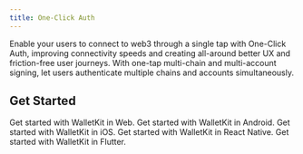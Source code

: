 ```yaml
---
title: One-Click Auth
---
```


Enable your users to connect to web3 through a single tap with One-Click Auth, improving connectivity speeds and creating all-around better UX and friction-free user journeys.
With one-tap multi-chain and multi-account signing, let users authenticate multiple chains and accounts simultaneously.

## Get Started

<CardGroup cols={2}>
  <Card title="Web" icon="browser" href="/wallet-sdk/web/one-click-auth">
    Get started with WalletKit in Web.
  </Card>

  <Card title="Android" icon="android" href="/wallet-sdk/android/one-click-auth">
    Get started with WalletKit in Android.
  </Card>

  <Card title="iOS" icon="apple" href="/wallet-sdk/ios/one-click-auth">
    Get started with WalletKit in iOS.
  </Card>

  <Card title="React Native" icon="react" href="/wallet-sdk/react-native/one-click-auth">
    Get started with WalletKit in React Native.
  </Card>

  <Card title="Flutter" icon="flutter" href="/wallet-sdk/flutter/one-click-auth">
    Get started with WalletKit in Flutter.
  </Card>
</CardGroup>

